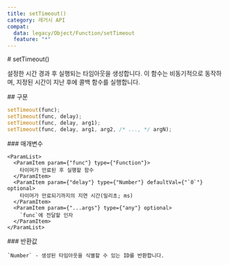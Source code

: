 ```yaml
---
title: setTimeout()
category: 레거시 API
compat:
  data: legacy/Object/Function/setTimeout
  feature: "*"
---
```


<Section>
  # setTimeout()

  설정한 시간 경과 후 실행되는 타임아웃을 생성합니다. 이 함수는 비동기적으로 동작하며, 지정된 시간이 지난 후에 콜백 함수를 실행합니다.
</Section>
<Section>
  ## 구문

  ~~~js
  setTimeout(func);
  setTimeout(func, delay);
  setTimeout(func, delay, arg1);
  setTimeout(func, delay, arg1, arg2, /* ..., */ argN);
  ~~~

  <Section>
    ### 매개변수

    <ParamList>
      <ParamItem param={"func"} type={"Function"}>
        타이머가 만료된 후 실행할 함수
      </ParamItem>
      <ParamItem param={"delay"} type={"Number"} defaultVal={"`0`"} optional>
        타이머가 만료되기까지의 지연 시간(밀리초; ms)
      </ParamItem>
      <ParamItem param={"...args"} type={"any"} optional>
        `func`에 전달할 인자
      </ParamItem>
    </ParamList>
  </Section>
  <Section>
    ### 반환값

    `Number` - 생성된 타임아웃을 식별할 수 있는 ID를 반환합니다.
  </Section>
</Section>